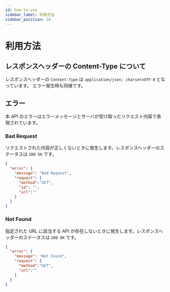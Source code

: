 ```yaml
---
id: how-to-use
sidebar_label: 利用方法
sidebar_position: 10
---
```


# 利用方法

## レスポンスヘッダーの Content-Type について

レスポンスヘッダーの `Content-Type` は `application/json; charset=UTF-8` となっています。
エラー発生時も同様です。

## エラー

本 API のエラーはエラーメッセージとサーバが受け取ったリクエスト内容で表現されています。

### Bad Request

リクエストされた内容が正しくないときに発生します。レスポンスヘッダーのステータスは `200 OK` です。

```json
{
  "error": {
    "message": "Bad Request",
    "request": {
      "method":"GET",
      "id": "",
      "url":""
    }
  }
}
```

### Not Found

指定された URL に該当する API が存在しないときに発生します。レスポンスヘッダーのステータスは `200 OK` です。

```json
{
  "error": {
    "message": "Not Found",
    "request": {
      "method":"GET",
      "url":""
    }
  }
}
```
